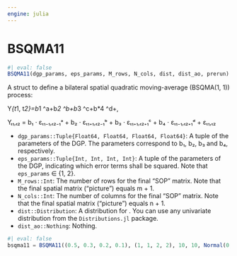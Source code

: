 ```yaml
---
engine: julia
---
```


# BSQMA11 {#sec-doc}
    

::: {.callout-note appearance="simple" title="docblock" collapse=false}    


```julia
#| eval: false
BSQMA11(dgp_params, eps_params, M_rows, N_cols, dist, dist_ao, prerun)

```

A struct to define a bilateral spatial quadratic moving-average (BSQMA(1, 1)) process:
 
Y*{t*1, t*2}=b*1 \cdot \varepsilon*{t*1-1, t*2-1}^a+b*2 \cdot \varepsilon*{t*1+1, t*2-1}^b+b*3 \cdot \varepsilon*{t*1+1, t*2+1}^c+b*4 \cdot \varepsilon*{t*1-1, t*2+1}^d+\varepsilon*{t*1, t*2},
 
Yₜ₁,ₜ₂ = b₁ ⋅ εₜ₁₋₁,ₜ₂₋₁ᵃ +           b₂ ⋅ εₜ₁₊₁,ₜ₂₋₁ᵇ +           b₃ ⋅ εₜ₁₊₁,ₜ₂₊₁ᶜ +           b₄ ⋅ εₜ₁₋₁,ₜ₂₊₁ᵈ +           εₜ₁,ₜ₂
 
  * `dgp_params::Tuple{Float64, Float64, Float64, Float64}`: A tuple of the parameters of the DGP. The parameters correspond to b₁, b₂, b₃ and b₄, respectively.
  * `eps_params::Tuple{Int, Int, Int, Int}`: A tuple of the parameters of the DGP, indicating which error terms shall be squared. Note that `eps_params` ∈ {1, 2}.
  * `M_rows::Int`: The number of rows for the final "SOP" matrix. Note that the final spatial matrix ("picture") equals m + 1.
  * `N_cols::Int`: The number of columns for the final "SOP" matrix. Note that the final spatial matrix ("picture") equals n + 1.
  * `dist::Distribution`: A distribution for \varepsilon*{t*1, t_2}. You can use any univariate distribution from the `Distributions.jl` package.
  * `dist_ao::Nothing`: Nothing.

```julia
#| eval: false
bsqma11 = BSQMA11((0.5, 0.3, 0.2, 0.1), (1, 1, 2, 2), 10, 10, Normal(0, 1), nothing, 1)

```



:::
    

